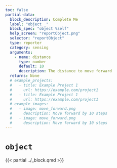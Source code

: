 ```yaml
---
toc: false
partial-data:
  block_description: Complete Me
  label: "object _"
  block_spec: "object %self"
  help_screen: "reportObject.png"
  selector: "reportObject"
  type: reporter
  category: sensing
  arguments:
    - name: distance
      type: number
      default: 10
      description: The distance to move forward
  returns: None
  # example_projects:
  #   - title: Example Project 1
  #     url: https://example.com/project1
  #   - title: Example Project 1
  #     url: https://example.com/project1
  # example_images:
  #   - image: move_forward.png
  #     description: Move forward by 10 steps
  #   - image: move_forward.png
  #     description: Move forward by 10 steps
---
```


# `object` { .unnumbered }

{{< partial ../_block.qmd >}}
